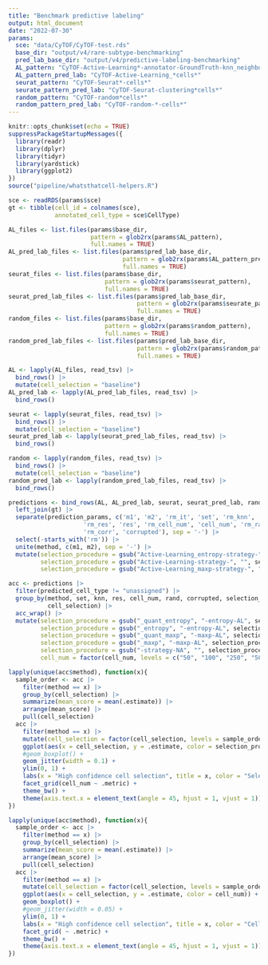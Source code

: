 ```yaml
---
title: "Benchmark predictive labeling"
output: html_document
date: "2022-07-30"
params:
  sce: "data/CyTOF/CyTOF-test.rds"
  base_dir: "output/v4/rare-subtype-benchmarking"
  pred_lab_base_dir: "output/v4/predictive-labeling-benchmarking"
  AL_pattern: "CyTOF-Active-Learning*-annotator-GroundTruth-knn_neighbors-NA-resolution-NA-iterations_set-*-cells*"
  AL_pattern_pred_lab: "CyTOF-Active-Learning_*cells*"
  seurat_pattern: "CyTOF-Seurat*-cells*"
  seurate_pattern_pred_lab: "CyTOF-Seurat-clustering*cells*"
  random_pattern: "CyTOF-random*cells*"
  random_pattern_pred_lab: "CyTOF-random-*-cells*"
---
```


```r
knitr::opts_chunk$set(echo = TRUE)
suppressPackageStartupMessages({
  library(readr)
  library(dplyr)
  library(tidyr)
  library(yardstick)
  library(ggplot2)
})
source("pipeline/whatsthatcell-helpers.R")
```

```r
sce <- readRDS(params$sce)
gt <- tibble(cell_id = colnames(sce),
             annotated_cell_type = sce$CellType)

AL_files <- list.files(params$base_dir,
                       pattern = glob2rx(params$AL_pattern),
                       full.names = TRUE)
AL_pred_lab_files <- list.files(params$pred_lab_base_dir,
                                pattern = glob2rx(params$AL_pattern_pred_lab),
                                full.names = TRUE)
seurat_files <- list.files(params$base_dir, 
                           pattern = glob2rx(params$seurat_pattern),
                           full.names = TRUE)
seurat_pred_lab_files <- list.files(params$pred_lab_base_dir,
                                    pattern = glob2rx(params$seurate_pattern_pred_lab),
                                    full.names = TRUE)
random_files <- list.files(params$base_dir, 
                           pattern = glob2rx(params$random_pattern),
                           full.names = TRUE)
random_pred_lab_files <- list.files(params$pred_lab_base_dir, 
                                    pattern = glob2rx(params$random_pattern_pred_lab),
                                    full.names = TRUE)

AL <- lapply(AL_files, read_tsv) |> 
  bind_rows() |> 
  mutate(cell_selection = "baseline")
AL_pred_lab <- lapply(AL_pred_lab_files, read_tsv) |> 
  bind_rows()

seurat <- lapply(seurat_files, read_tsv) |> 
  bind_rows() |> 
  mutate(cell_selection = "baseline")
seurat_pred_lab <- lapply(seurat_pred_lab_files, read_tsv) |> 
  bind_rows()

random <- lapply(random_files, read_tsv) |> 
  bind_rows() |> 
  mutate(cell_selection = "baseline")
random_pred_lab <- lapply(random_pred_lab_files, read_tsv) |> 
  bind_rows()
```


```r
predictions <- bind_rows(AL, AL_pred_lab, seurat, seurat_pred_lab, random, random_pred_lab) |> 
  left_join(gt) |> 
  separate(prediction_params, c('m1', 'm2', 'rm_it', 'set', 'rm_knn', 'knn', 
                     'rm_res', 'res', 'rm_cell_num', 'cell_num', 'rm_rand', 'rand', 
                     'rm_corr', 'corrupted'), sep = '-') |> 
  select(-starts_with('rm')) |> 
  unite(method, c(m1, m2), sep = '-') |> 
  mutate(selection_procedure = gsub("Active-Learning_entropy-strategy-", "", selection_procedure),
         selection_procedure = gsub("Active-Learning-strategy-", "", selection_procedure),
         selection_procedure = gsub("Active-Learning_maxp-strategy-", "", selection_procedure))

acc <- predictions |> 
  filter(predicted_cell_type != "unassigned") |> 
  group_by(method, set, knn, res, cell_num, rand, corrupted, selection_procedure, 
           cell_selection) |> 
  acc_wrap() |> 
  mutate(selection_procedure = gsub("_quant_entropy", "-entropy-AL", selection_procedure),
         selection_procedure = gsub("_entropy", "-entropy-AL", selection_procedure),
         selection_procedure = gsub("_quant_maxp", "-maxp-AL", selection_procedure),
         selection_procedure = gsub("_maxp", "-maxp-AL", selection_procedure),
         selection_procedure = gsub("-strategy-NA", "", selection_procedure),
         cell_num = factor(cell_num, levels = c("50", "100", "250", "500")))
```


```r
lapply(unique(acc$method), function(x){
  sample_order <- acc |> 
    filter(method == x) |>
    group_by(cell_selection) |> 
    summarize(mean_score = mean(.estimate)) |> 
    arrange(mean_score) |> 
    pull(cell_selection)
  acc |> 
    filter(method == x) |> 
    mutate(cell_selection = factor(cell_selection, levels = sample_order)) |> 
    ggplot(aes(x = cell_selection, y = .estimate, color = selection_procedure)) +
    #geom_boxplot() +
    geom_jitter(width = 0.1) +
    ylim(0, 1) +
    labs(x = "High confidence cell selection", title = x, color = "Selection procedure") +
    facet_grid(cell_num ~ .metric) +
    theme_bw() +
    theme(axis.text.x = element_text(angle = 45, hjust = 1, vjust = 1))
})
```



```r
lapply(unique(acc$method), function(x){
  sample_order <- acc |> 
    filter(method == x) |>
    group_by(cell_selection) |> 
    summarize(mean_score = mean(.estimate)) |> 
    arrange(mean_score) |> 
    pull(cell_selection)
  acc |> 
    filter(method == x) |> 
    mutate(cell_selection = factor(cell_selection, levels = sample_order)) |> 
    ggplot(aes(x = cell_selection, y = .estimate, color = cell_num)) +
    geom_boxplot() +
    #geom_jitter(width = 0.05) +
    ylim(0, 1) +
    labs(x = "High confidence cell selection", title = x, color = "Cell number") +
    facet_grid( ~ .metric) +
    theme_bw() +
    theme(axis.text.x = element_text(angle = 45, hjust = 1, vjust = 1))
})
```







